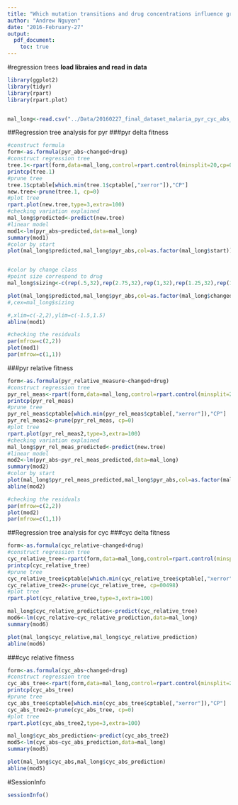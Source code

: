 ```yaml
---
title: "Which mutation transitions and drug concentrations influence growth?"
author: "Andrew Nguyen"
date: "2016-February-27"
output: 
  pdf_document: 
    toc: true
---
```


#regression trees
**load libraies and read in data**
```r
library(ggplot2)
library(tidyr)
library(rpart)
library(rpart.plot)


mal_long<-read.csv("../Data/20160227_final_dataset_malaria_pyr_cyc_abs_relative.csv")
```

##Regression tree analysis for pyr
###pyr delta fitness
```r
#construct formula
form<-as.formula(pyr_abs~changed+drug)
#construct regression tree
tree.1<-rpart(form,data=mal_long,control=rpart.control(minsplit=20,cp=0),method="anova")
printcp(tree.1)
#prune tree
tree.1$cptable[which.min(tree.1$cptable[,"xerror"]),"CP"]
new.tree<-prune(tree.1, cp=0)
#plot tree
rpart.plot(new.tree,type=3,extra=100)
#checking variation explained
mal_long$predicted<-predict(new.tree)
#linear model
mod1<-lm(pyr_abs~predicted,data=mal_long)
summary(mod1)
#color by start
plot(mal_long$predicted,mal_long$pyr_abs,col=as.factor(mal_long$start))


#color by change class
#point size correspond to drug
mal_long$sizing<-c(rep(.5,32),rep(2.75,32),rep(1,32),rep(1.25,32),rep(1.5,32),rep(2,32),rep(2.5,32),rep(3,32),rep(3.5,32),rep(4,32))

plot(mal_long$predicted,mal_long$pyr_abs,col=as.factor(mal_long$changed),pch=16,cex=2)
#,cex=mal_long$sizing

#,xlim=c(-2,2),ylim=c(-1.5,1.5)
abline(mod1)

#checking the residuals
par(mfrow=c(2,2))
plot(mod1)
par(mfrow=c(1,1))
```
###pyr relative fitness
```r
form<-as.formula(pyr_relative_measure~changed+drug)
#construct regression tree
pyr_rel_meas<-rpart(form,data=mal_long,control=rpart.control(minsplit=20,cp=0),method="anova")
printcp(pyr_rel_meas)
#prune tree
pyr_rel_meas$cptable[which.min(pyr_rel_meas$cptable[,"xerror"]),"CP"]
pyr_rel_meas2<-prune(pyr_rel_meas, cp=0)
#plot tree
rpart.plot(pyr_rel_meas2,type=3,extra=100)
#checking variation explained
mal_long$pyr_rel_meas_predicted<-predict(new.tree)
#linear model
mod2<-lm(pyr_abs~pyr_rel_meas_predicted,data=mal_long)
summary(mod2)
#color by start
plot(mal_long$pyr_rel_meas_predicted,mal_long$pyr_abs,col=as.factor(mal_long$start))
abline(mod2)

#checking the residuals
par(mfrow=c(2,2))
plot(mod2)
par(mfrow=c(1,1))
```


##Regression tree analysis for cyc
###cyc delta fitness
```r
form<-as.formula(cyc_relative~changed+drug)
#construct regression tree
cyc_relative_tree<-rpart(form,data=mal_long,control=rpart.control(minsplit=20,cp=0),method="anova")
printcp(cyc_relative_tree)
#prune tree
cyc_relative_tree$cptable[which.min(cyc_relative_tree$cptable[,"xerror"]),"CP"]
cyc_relative_tree2<-prune(cyc_relative_tree, cp=00498)
#plot tree
rpart.plot(cyc_relative_tree,type=3,extra=100)

mal_long$cyc_relative_prediction<-predict(cyc_relative_tree)
mod6<-lm(cyc_relative~cyc_relative_prediction,data=mal_long)
summary(mod6)

plot(mal_long$cyc_relative,mal_long$cyc_relative_prediction)
abline(mod6)
```

###cyc relative fitness
```r
form<-as.formula(cyc_abs~changed+drug)
#construct regression tree
cyc_abs_tree<-rpart(form,data=mal_long,control=rpart.control(minsplit=20,cp=0),method="anova")
printcp(cyc_abs_tree)
#prune tree
cyc_abs_tree$cptable[which.min(cyc_abs_tree$cptable[,"xerror"]),"CP"]
cyc_abs_tree2<-prune(cyc_abs_tree, cp=0)
#plot tree
rpart.plot(cyc_abs_tree2,type=3,extra=100)

mal_long$cyc_abs_prediction<-predict(cyc_abs_tree2)
mod5<-lm(cyc_abs~cyc_abs_prediction,data=mal_long)
summary(mod5)

plot(mal_long$cyc_abs,mal_long$cyc_abs_prediction)
abline(mod5)
```

#SessionInfo
```r
sessionInfo()
```

